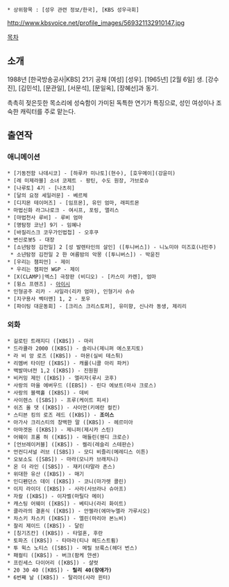  * 상위항목 : [성우 관련 정보/한국], [KBS 성우극회]

http://www.kbsvoice.net/profile_images/569321132910147.jpg

[[목차]]
== 소개 ==
1988년 [한국방송공사|KBS] 21기 공채 [여성] [성우]. [1965년] [2월 6일] 생. [강수진], [김민석], [문관일], [서문석], [문일옥], [장혜선]과 동기.

촉촉히 젖은듯한 목소리에 성숙함이 가미된 독특한 연기가 특징으로, 성인 여성이나 조숙한 캐릭터를 주로 맡는다.
== 출연작 ==
=== 애니메이션 ===
 * [기동전함 나데시코] - [하루카 미나토](현수), [호우메이](강윤미)
 * [레 미제라블] 소녀 코제트 - 팡틴, 수도 원장, 가브로슈
 * [나루토] 4기 - [나츠히]
 * [달의 요정 세일러문] - 베르체
 * [디지몬 테이머즈] - [임프몬], 유민 엄마, 래피트몬
 * 마법신화 라그나로크 - 여시프, 포링, 앨리스
 * [마법천사 루비] - 루비 엄마
 * [명탐정 코난] 9기 - 임혜나
 * [바질리스크 코우가인법첩] - 오후쿠
 * 변신로봇5 - 대장
 * [소년탐정 김전일] 2 [성 발렌타인의 살인] ([투니버스]) - 니노미야 미즈호(나민주)
  * 소년탐정 김전일 2 한 여름밤의 악몽 ([투니버스]) - 박윤진
 * [우리는 챔피언] - 제이
  * 우리는 챔피언 WGP - 제이
 * [X(CLAMP)|엑스] 극장판 (비디오) - [카스미 카렌], 엄마
 * [윙스 프렌즈] - [[아이시]]
 * 인형공주 리카 - 샤일라(리카 엄마), 인형기사 슈슈
 * [지구용사 벡터맨] 1, 2 - 포우
 * [파이팅 대운동회] - [크리스 크리스토퍼], 유미향, 신나라 동생, 제리리
=== 외화 ===
 * 길로틴 트래지디 ([KBS]) - 마리
 * 드라큘라 2000 ([KBS]) - 솔리나(제니퍼 에스포지토)
 * 라 비 앙 로즈 ([KBS]) - 마몬(실비 테스튀)
 * 리멤버 타이탄 ([KBS]) - 캐롤(니콜 아리 파커)
 * 백발마녀전 1,2 ([KBS]) - 진원원
 * 비커밍 제인 ([KBS]) - 엘리자(루시 코후)
 * 사랑의 마을 에버우드 ([EBS]) - 린다 에보트(마샤 크로스)
 * 사랑의 블랙홀 ([KBS]) - 데비
 * 사이렌스 ([SBS]) - 프루(케이트 피셔)
 * 쉬즈 올 댓 ([KBS]) - 사이먼(키에란 컬킨)
 * 스티븐 킹의 로즈 레드 ([KBS]) - '''조이스'''
 * 아가사 크리스티의 창백한 말 ([KBS]) - 헤르미아
 * 아마겟돈 ([KBS]) - 제니퍼(제시카 스틴)
 * 어웨이 프롬 허 ([KBS]) - 매들린(웬디 크로슨)
 * [언브레이커블] ([KBS]) - 켈리(레슬리 스테판슨)
 * 언컨디셔널 러브 ([SBS]) - 모디 비즐리(메레디스 이튼)
 * 오보소도 ([SBS]) - 마라(모니카 브래치니)
 * 온 더 라인 ([SBS]) - 재키(타말라 존스)
 * 위대한 유산 ([KBS]) - 매기
 * 인디펜던스 데이 ([KBS]) - 코니(마가렛 콜린)
 * 이지 라이더 ([KBS]) - 사라(사브라나 슈아프)
 * 자칼 ([KBS]) - 이자벨(마틸다 메이)
 * 캐스팅 어웨이 ([KBS]) - 베티나(라리 화이트)
 * 클라라의 결혼식 ([KBS]) - 안젤라(에마누엘라 가루시오)
 * 차스키 차스키 ([KBS]) - 엘린(마리아 본느비)
 * 찰리 제이드 ([KBS]) - 달린
 * [칭기즈칸] ([KBS]) - 타얼혼, 후란
 * 토파즈 ([KBS]) - 타마라(티나 헤드스트룀)
 * 투 윅스 노티스 ([SBS]) - 메릴 브룩스(헤더 번스)
 * 패컬티 ([KBS]) - 버크(팜케 얀센)
 * 프린세스 다이어리 ([KBS]) - 샬럿
 * 20 30 40 ([KBS]) - '''릴리 40(장애가)'''
 * 6번째 날 ([KBS]) - 탈리아(사라 윈터)
